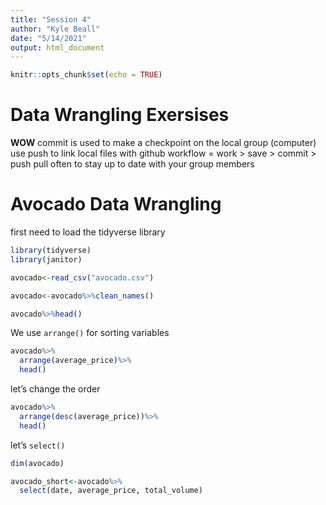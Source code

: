 ```yaml
---
title: "Session 4"
author: "Kyle Beall"
date: "5/14/2021"
output: html_document
---
```


```r
knitr::opts_chunk$set(echo = TRUE)
```

# Data Wrangling Exersises 

**WOW**
commit is used to make a checkpoint on the local group (computer)
use push to link local files with github 
workflow = work > save > commit > push 
pull often to stay up to date with your group members 

# Avocado Data Wrangling 
first need to load the tidyverse library
```r

library(tidyverse)
library(janitor)

avocado<-read_csv("avocado.csv")

avocado<-avocado%>%clean_names()

avocado%>%head()

```

We use `arrange()` for sorting variables

```r

avocado%>%
  arrange(average_price)%>%
  head()

```

let's change the order
```r

avocado%>%
  arrange(desc(average_price))%>%
  head()

```

let's `select()`

```r
dim(avocado)

avocado_short<-avocado%>%
  select(date, average_price, total_volume)
```

